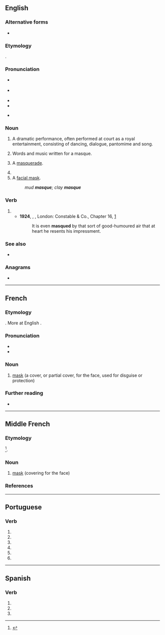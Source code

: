 {{also|masqué}}
==English==
{{wikipedia}}

===Alternative forms===
* {{l|en|mask}}

===Etymology===
{{bor|en|fr|masque}}.

===Pronunciation===
* {{a|GA}} {{IPA|/mæsk/|lang=en}}
* {{a|RP}} {{IPA|/mɑːsk/|lang=en}}
* {{audio|en-us-mask.ogg|Audio (US)|lang=en}}
* {{rhymes|æsk|ɑːsk|lang=en}}
* {{homophones|mask|masc|lang=en}} {{q|some accents}}

===Noun===
{{en-noun}}

# {{lb|en|archaic|in 16th- and 17th-century England and Europe}} A dramatic performance, often performed at court as a royal entertainment, consisting of dancing, dialogue, pantomime and song.
# {{lb|en|archaic}} Words and music written for a masque.
# {{lb|en|archaic}} A [[masquerade]].
# {{archaic form of|mask|lang=en}}
# A [[facial mask]].
#: ''mud '''masque'''; clay '''masque'''''

===Verb===
{{en-verb|masqu}}

# {{archaic form of|mask|lang=en}}
#* '''1924''', {{w|Herman Melville}}, ''{{w|Billy Budd}}'', London: Constable & Co., Chapter 16, [http://gutenberg.net.au/ebooks06/0608511h.html]
#*: It is even '''masqued''' by that sort of good-humoured air that at heart he resents his impressment.

===See also===
* {{pedialite}}

===Anagrams===
* {{anagrams|en|squame}}

----

==French==

===Etymology===
{{bor|fr|it|maschera}}. More at English {{l|en|mask}}.

===Pronunciation===
* {{IPA|/mask/|lang=fr}}
* {{audio|Fr-masque.ogg|Audio|lang=fr}}

===Noun===
{{fr-noun|m}}

# [[mask]] (a cover, or partial cover, for the face, used for disguise or protection)

===Further reading===
* {{R:TLFi}}

----

==Middle French==

===Etymology===
{{bor|frm|it|maschera}}<ref>{{R:TLFi|etym=1}}</ref>.

===Noun===
{{frm-noun|m}}

# [[mask]] (covering for the face)

===References===
<references/>

----

==Portuguese==

===Verb===
{{pt-verb-form}}

# {{pt-verb form of|mascar|ar|subjunctive|present|singular|first}}
# {{pt-verb form of|mascar|ar|subjunctive|present|singular|third}}
# {{pt-verb form of|mascar|ar|imperative|affirmative|singular|first|}}
# {{pt-verb form of|mascar|ar|imperative|affirmative|singular|third|}}
# {{pt-verb form of|mascar|ar|imperative|negative|singular|first|}}
# {{pt-verb form of|mascar|ar|imperative|negative|singular|third|}}

----

==Spanish==

===Verb===
{{head|es|verb form}}

# {{es-verb form of|ending=ar|mood=subjunctive|tense=present|pers=1|number=singular|mascar}}
# {{es-verb form of|ending=ar|mood=subjunctive|tense=present|pers=2|formal=yes|number=singular|mascar}}
# {{es-verb form of|ending=ar|mood=subjunctive|tense=present|pers=3|number=singular|mascar}}